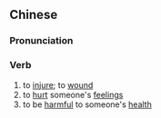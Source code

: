 {{also|伤人}}
==Chinese==
{{zh-forms|s=伤人}}

===Pronunciation===
{{zh-pron
|m=shāngrén
|cat=v
}}

===Verb===
{{zh-verb}}

# to [[injure]]; to [[wound]]
# to [[hurt]] someone's [[feeling]]s
# to be [[harmful]] to someone's [[health]]